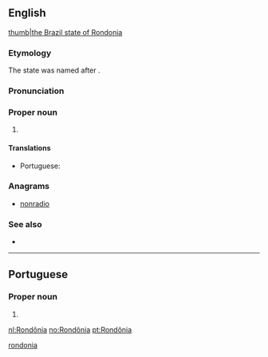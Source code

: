 ==English==
{{wikipedia}}
[[file:Brazil State Rondonia.svg|thumb|the Brazil state of Rondonia]]

===Etymology===
The state was named after {{w|Cândido Rondon}}.

===Pronunciation===
{{rfp||en}}

===Proper noun===
{{en-proper noun}}

# {{place:Brazil/state|en|capital=Porto Velho|region=North Region}}

====Translations====
{{trans-top|state in north-western Brazil}}
* Portuguese: {{t|pt|Rondônia|m-f}}
{{trans-mid}}
{{trans-bottom}}

===Anagrams===
* [[nonradio#English|nonradio]]

===See also===
* {{pedialite}}

[[Category:English terms spelled with Ô|rondonia]]

----

==Portuguese==

===Proper noun===
{{pt-proper noun|m-f}}

# {{place:Brazil/state|pt|capital=Porto Velho|region=North Region}}

[[nl:Rondônia]]
[[no:Rondônia]]
[[pt:Rondônia]]